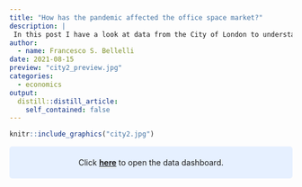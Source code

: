 ```yaml
---
title: "How has the pandemic affected the office space market?"
description: |
 In this post I have a look at data from the City of London to understand how the pandemic has impacted the office market.
author:
  - name: Francesco S. Bellelli
date: 2021-08-15
preview: "city2_preview.jpg"
categories:
  - economics
output:
  distill::distill_article:
    self_contained: false
---
```



```r
knitr::include_graphics("city2.jpg")
```


<style>
div.blue { background-color:#e6f0ff; border-radius: 5px; padding: 20px}
</style>


<div class = "blue"><center> Click **[here](london-office.html)** to open the data dashboard. </center></div>
<br>


